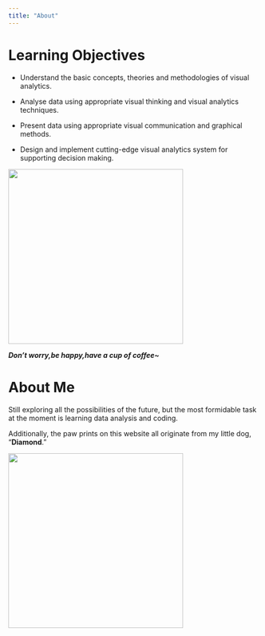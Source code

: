 ```yaml
---
title: "About"
---
```


# **Learning Objectives**

-   Understand the basic concepts, theories and methodologies of visual analytics.

-   Analyse data using appropriate visual thinking and visual analytics techniques.

-   Present data using appropriate visual communication and graphical methods.

-   Design and implement cutting-edge visual analytics system for supporting decision making.

![](images/coffee.gif){width="350"}

***Don't worry,be happy,have a cup of coffee\~***

# **About Me**

Still exploring all the possibilities of the future, but the most formidable task at the moment is learning data analysis and coding.

Additionally, the paw prints on this website all originate from my little dog, "**Diamond**."

![](images/Dm.GIF){width="350"}
